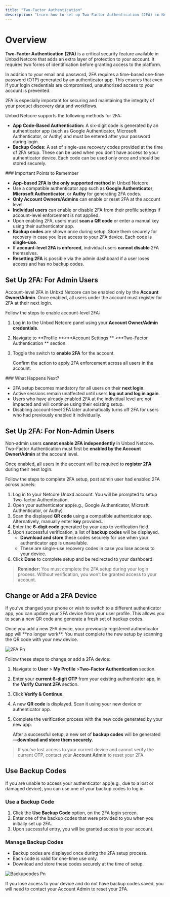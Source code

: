 ```yaml
---
title: "Two-Factor Authentication"
description: "Learn how to set up Two-Factor Authentication (2FA) in Netcore Unbxd for secure app-based login."
---
```


# Overview

**Two-Factor Authentication (2FA)** is a critical security feature available in Unbxd Netcore that adds an extra layer of protection to your account. It requires two forms of identification before granting access to the platform.

In addition to your email and password, 2FA requires a time-based one-time password (OTP) generated by an authenticator app. This ensures that even if your login credentials are compromised, unauthorized access to your account is prevented.

2FA is especially important for securing and maintaining the integrity of your product discovery data and workflows.

Unbxd Netcore supports the following methods for 2FA:

- **App Code-Based Authentication:** A six-digit code is generated by an authenticator app (such as Google Authenticator, Microsoft Authenticator, or Authy) and must be entered after your password during login.
- **Backup Codes:** A set of single-use recovery codes provided at the time of 2FA setup. These can be used when you don’t have access to your authenticator device. Each code can be used only once and should be stored securely.

<Info>
  ### Important Points to Remember

  - **App-based 2FA is the only supported method** in Unbxd Netcore.
  - Use a compatible authenticator app such as **Google Authenticator**, **Microsoft Authenticator**, or **Authy** for generating 2FA codes.
  - **Only Account Owners/Admins** can enable or reset 2FA at the account level.
  - **Individual users** can enable or disable 2FA from their profile settings if account-level enforcement is not applied.
  - Upon enabling 2FA, users must **scan a QR code** or enter a manual key using their authenticator app.
  - **Backup codes** are shown once during setup. Store them securely for recovery in case you lose access to your 2FA device. Each code is **single-use**.
  - If **account-level 2FA is enforced**, individual users **cannot disable** 2FA themselves.
  - **Resetting 2FA** is possible via the admin dashboard if a user loses access and has no backup codes.
</Info>

## Set Up 2FA: For Admin Users

Account-level 2FA in Unbxd Netcore can be enabled only by the **Account Owner/Admin**. Once enabled, all users under the account must register for 2FA at their next login.

Follow the steps to enable  account-level 2FA:

1. Log in to the Unbxd Netcore panel using your **Account Owner/Admin credentials**.
2. Navigate to \*\*Profile \*\*\>\*\*Account Settings \*\* \>\*\*Two-Factor Authentication \*\* section.
3. Toggle the switch to **enable 2FA** for the account.

   Confirm the action to apply 2FA enforcement across all users in the account.

<Info>
  ### What Happens Next?

  - 2FA setup becomes mandatory for all users on their **next login**.
  - Active sessions remain unaffected until users **log out and log in again**.
  - Users who have already enabled 2FA at the individual level are not impacted and will continue using their existing setup.
  - Disabling account-level 2FA later automatically turns off 2FA for users who had previously enabled it individually.
</Info>

## Set Up 2FA: For Non-Admin Users

Non-admin users **cannot enable 2FA independently** in Unbxd Netcore. Two-Factor Authentication must first be **enabled by the Account Owner/Admin** at the account level.

Once enabled, all users in the account will be required to **register 2FA** during their next login.

Follow the steps to complete 2FA setup, post admin user had enabled 2FA across panels:

1. Log in to your Netcore Unbxd account. You will be prompted to setup Two-factor Authentication.
2. Open your authenticator app(e.g., Google Authenticator, Microsft Authenticator, or Authy)
3. Scan the displayed **QR code** using a compatible authenticator app. Alternatively, manually enter **key** provided..
4. Enter the **6-digit code** generated by your app to verification field.
5. Upon successful verification, a list of **backup codes** will be displayed.
   - **Download and store** these codes securely for use when your authenticator app is unavailable.
   - These are single-use recovery codes in case you lose access to your device.
6. Click **Done** to complete setup and be redirected to your dashboard.

> **Reminder:** You must complete the 2FA setup during your login process. Without verification, you won’t be granted access to your account.

## Change or Add a 2FA Device

If you’ve changed your phone or wish to switch to a different authenticator app, you can update your 2FA device from your user profile. This allows you to scan a new QR code and generate a fresh set of backup codes.

<Info>
  Once you add a new 2FA device, your previously registered authenticator app will **no longer work**. You must complete the new setup by scanning the QR code with your new device.
</Info>

![2FA Pn](/images/2FA.png)

Follow these steps to change or add a 2FA device:

1. Navigate to **User** \> **My Profile**  \>**Two-Factor Authentication**  section.
2. Enter your **current 6-digit OTP** from your existing authenticator app, in the **Verify Current 2FA** section.
3. Click **Verify & Continue**.
4. A new **QR code** is displayed. Scan it using your new device or authenticator app.
5. Complete the verification process with the new code generated by your new app.

   After a successful setup, a new set of **backup codes** will be generated—**download and store them securely**.

> If you’ve lost access to your current device and cannot verify the current OTP, contact your **Account Admin** to reset your 2FA.

## Use Backup Codes

If you are unable to access your authenticator app(e.g., due to a lost or damaged device), you can use one of your backup codes to log in.

### Use a Backup Code

1. Click the **Use Backup Code** option, on the 2FA login screen.
2. Enter one of the backup codes that were provided to you when you initially set up 2FA.
3. Upon successful entry, you will be granted access to your account.

### Manage Backup Codes

- Backup codes are displayed once during the 2FA setup process.
- Each code is valid for one-time use only.
- Download and store these codes securely at the time of setup.

![Backupcodes Pn](/images/Backupcodes.png)

<Info>
  If you lose access to your device and do not have backup codes saved, you will need to contact your Account Admin to reset your 2FA.
</Info>